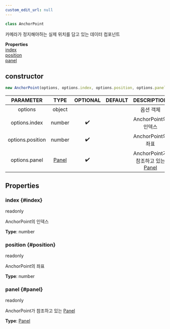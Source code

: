 ```yaml
---
custom_edit_url: null
---
```


```ts
class AnchorPoint
```

<div>

</div>

카메라가 정지해야하는 실제 위치를 담고 있는 데이터 컴포넌트

<div className="container">
  <div className="row mb-2"><div className="col col--12"><strong>Properties</strong></div></div>
  <div className="row"><div className="col col--12"><a href="#index">index</a><br/><a href="#position">position</a><br/><a href="#panel">panel</a></div></div>
</div>

## constructor
```ts
new AnchorPoint(options, options.index, options.position, options.panel)
```

<div>

</div>

|PARAMETER|TYPE|OPTIONAL|DEFAULT|DESCRIPTION|
|:---:|:---:|:---:|:---:|:---:|
|options|object|||옵션 객체|
|options.index|number|✔️||AnchorPoint의 인덱스|
|options.position|number|✔️||AnchorPoint의 좌표|
|options.panel|[Panel](Panel)|✔️||AnchorPoint가 참조하고 있는 [Panel](Panel)|

## Properties

### index {#index}

<div>
  <span className="badge badge--warning">readonly</span>
</div>

AnchorPoint의 인덱스

**Type**: number

### position {#position}

<div>
  <span className="badge badge--warning">readonly</span>
</div>

AnchorPoint의 좌표

**Type**: number

### panel {#panel}

<div>
  <span className="badge badge--warning">readonly</span>
</div>

AnchorPoint가 참조하고 있는 [Panel](Panel)

**Type**: [Panel](Panel)

